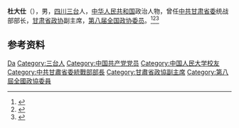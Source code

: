'''杜大仕'''（{{bd|1935年|8月|}}），男，[[四川|四川]][[三台|三台]]人，[[中华人民共和国|中华人民共和国]]政治人物，曾任[[中共甘肃省委|中共甘肃省委]]统战部部长，[[甘肃省政协|甘肃省政协]]副主席，[[第八届全国政协委员|第八届全国政协委员]]。<ref>{{Cite book|title=历届全国政协委员人名辞典|author=|publisher=中国国际广播出版社|year=1996|isbn=9787507813746|location=北京|pages=286}}</ref><ref>{{Cite book|title=中国共产党名人录|author=于俊道主编|publisher=四川人民出版社|year=1997|isbn=|location=成都|pages=}}</ref><ref>{{Cite book|title=中华人民共和国职官志|author=何虎生, 李耀东, 向常福主编|publisher=中国社会出版社|year=2003|isbn=9787800883934|location=北京|pages=}}</ref>

== 参考资料 ==
{{reflist}}

{{中国人物小作品}}

{{Authority control}}
{{DEFAULTSORT:Du杜}}
[[Category:杜姓|Da]]
[[Category:三台人|Category:三台人]]
[[Category:中国共产党党员|Category:中国共产党党员]]
[[Category:中国人民大学校友|Category:中国人民大学校友]]
[[Category:中共甘肅省委統戰部部長|Category:中共甘肅省委統戰部部長]]
[[Category:甘肅省政協副主席|Category:甘肅省政協副主席]]
[[Category:第八屆全國政協委員|Category:第八屆全國政協委員]]